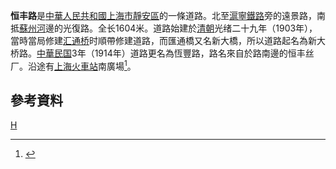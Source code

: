 '''恒丰路'''是[[中華人民共和國|中華人民共和國]][[上海市|上海市]][[靜安區|靜安區]]的一條道路。北至[[滬寧鐵路|滬寧鐵路]]旁的遠景路，南抵[[蘇州河|蘇州河]]邊的光復路。全长1604米。道路始建於[[清朝|清朝]]光绪二十九年（1903年），當時當局修建[[汇通桥|汇通桥]]时順帶修建道路，而匯通橋又名新大橋，所以道路起名為新大桥路。[[中華民国|中華民国]]3年（1914年）道路更名為恆豐路，路名來自於路南邊的恒丰丝厂。沿途有[[上海火車站|上海火車站]]南廣場<ref>{{cite news |title=第二节　人文景观类 |url=http://www.shtong.gov.cn/Newsite/node2/node2245/node70862/node70870/node70920/node70926/userobject1ai73724.html |publisher=上海市地方志辦公室 |accessdate=2020-10-06 |archive-date=2019-01-16 |archive-url=https://web.archive.org/web/20190116150105/http://www.shtong.gov.cn/newsite/node2/node2245/node70862/node70870/node70920/node70926/userobject1ai73724.html |dead-url=no }}</ref>。

== 參考資料 ==
{{Reflist|2}}

[[Category:上海道路|H]]